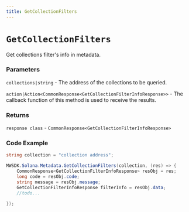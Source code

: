 ```yaml
---
title: GetCollectionFilters
---
```


# `GetCollectionFilters`

Get collections filter's info in metadata.
### Parameters
`collections|string` - The address of the collections to be queried.

`action|Action<CommonResponse<GetCollectionFilterInfoResponse>>` - The callback function of this method is used to receive the results.

### Returns
`response class` - `CommonResponse<GetCollectionFilterInfoResponse>`

### Code Example
```csharp
string collection = "collection address";

MWSDK.Solana.Metadata.GetCollectionFilters(collection, (res) => {
    CommonResponse<GetCollectionFilterInfoResponse> resObj = res;
    long code = resObj.code;
    string message = resObj.message;
    GetCollectionFilterInfoResponse filterInfo = resObj.data;
    //todo...

});
```